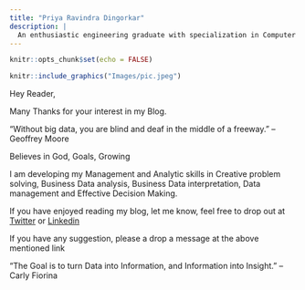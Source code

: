 ```yaml
---
title: "Priya Ravindra Dingorkar"
description: |
  An enthusiastic engineering graduate with specialization in Computer Engineering and a strong Business Analyst in the making with positive leadership skills and added influential communication skills.
---
```


```r
knitr::opts_chunk$set(echo = FALSE)
```

```r
knitr::include_graphics("Images/pic.jpeg")
```

Hey Reader, 

Many Thanks for your interest in my Blog. 

“Without big data, you are blind and deaf in the middle of a freeway.” – Geoffrey Moore

Believes in God, Goals, Growing
  
I am developing my Management and Analytic skills in Creative problem solving, Business Data analysis, Business Data interpretation, Data management and Effective Decision Making.

If you have enjoyed reading my blog, let me know, feel free to drop out at [Twitter](https://twitter.com/DingorkarPriya) or [Linkedin](https://www.linkedin.com/in/priya-dingorkar/)

If you have any suggestion, please a drop a message at the above mentioned link

"The Goal is to turn Data into Information, and Information into Insight.” – Carly Fiorina 